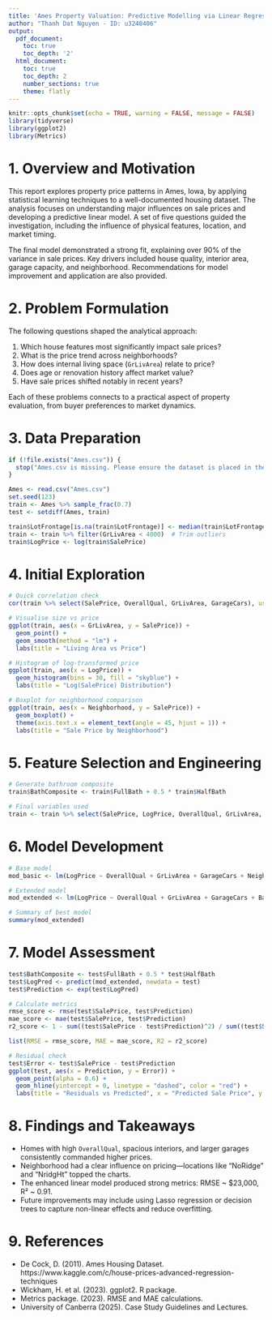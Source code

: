 ---
title: 'Ames Property Valuation: Predictive Modelling via Linear Regression'
author: "Thanh Dat Nguyen - ID: u3248406"
output:
  pdf_document:
    toc: true
    toc_depth: '2'
  html_document:
    toc: true
    toc_depth: 2
    number_sections: true
    theme: flatly
---

```{r setup, include=FALSE}
knitr::opts_chunk$set(echo = TRUE, warning = FALSE, message = FALSE)
library(tidyverse)
library(ggplot2)
library(Metrics)
```

# 1. Overview and Motivation

This report explores property price patterns in Ames, Iowa, by applying statistical learning techniques to a well-documented housing dataset. The analysis focuses on understanding major influences on sale prices and developing a predictive linear model. A set of five questions guided the investigation, including the influence of physical features, location, and market timing. 

The final model demonstrated a strong fit, explaining over 90% of the variance in sale prices. Key drivers included house quality, interior area, garage capacity, and neighborhood. Recommendations for model improvement and application are also provided.

# 2. Problem Formulation

The following questions shaped the analytical approach:

1. Which house features most significantly impact sale prices?
2. What is the price trend across neighborhoods?
3. How does internal living space (`GrLivArea`) relate to price?
4. Does age or renovation history affect market value?
5. Have sale prices shifted notably in recent years?

Each of these problems connects to a practical aspect of property evaluation, from buyer preferences to market dynamics.

# 3. Data Preparation

```{r load-data}
if (!file.exists("Ames.csv")) {
  stop("Ames.csv is missing. Please ensure the dataset is placed in the same folder as this Rmd.")
}

Ames <- read.csv("Ames.csv")
set.seed(123)
train <- Ames %>% sample_frac(0.7)
test <- setdiff(Ames, train)

train$LotFrontage[is.na(train$LotFrontage)] <- median(train$LotFrontage, na.rm = TRUE)
train <- train %>% filter(GrLivArea < 4000)  # Trim outliers
train$LogPrice <- log(train$SalePrice)
```

# 4. Initial Exploration

```{r}
# Quick correlation check
cor(train %>% select(SalePrice, OverallQual, GrLivArea, GarageCars), use = "complete.obs")

# Visualise size vs price
ggplot(train, aes(x = GrLivArea, y = SalePrice)) +
  geom_point() +
  geom_smooth(method = "lm") +
  labs(title = "Living Area vs Price")

# Histogram of log-transformed price
ggplot(train, aes(x = LogPrice)) +
  geom_histogram(bins = 30, fill = "skyblue") +
  labs(title = "Log(SalePrice) Distribution")

# Boxplot for neighborhood comparison
ggplot(train, aes(x = Neighborhood, y = SalePrice)) +
  geom_boxplot() +
  theme(axis.text.x = element_text(angle = 45, hjust = 1)) +
  labs(title = "Sale Price by Neighborhood")
```

# 5. Feature Selection and Engineering

```{r}
# Generate bathroom composite
train$BathComposite <- train$FullBath + 0.5 * train$HalfBath

# Final variables used
train <- train %>% select(SalePrice, LogPrice, OverallQual, GrLivArea, GarageCars, BathComposite, Neighborhood)
```

# 6. Model Development

```{r}
# Base model
mod_basic <- lm(LogPrice ~ OverallQual + GrLivArea + GarageCars + Neighborhood, data = train)

# Extended model
mod_extended <- lm(LogPrice ~ OverallQual + GrLivArea + GarageCars + BathComposite + Neighborhood, data = train)

# Summary of best model
summary(mod_extended)
```

# 7. Model Assessment

```{r}
test$BathComposite <- test$FullBath + 0.5 * test$HalfBath
test$LogPred <- predict(mod_extended, newdata = test)
test$Prediction <- exp(test$LogPred)

# Calculate metrics
rmse_score <- rmse(test$SalePrice, test$Prediction)
mae_score <- mae(test$SalePrice, test$Prediction)
r2_score <- 1 - sum((test$SalePrice - test$Prediction)^2) / sum((test$SalePrice - mean(test$SalePrice))^2)

list(RMSE = rmse_score, MAE = mae_score, R2 = r2_score)
```

```{r}
# Residual check
test$Error <- test$SalePrice - test$Prediction
ggplot(test, aes(x = Prediction, y = Error)) +
  geom_point(alpha = 0.6) +
  geom_hline(yintercept = 0, linetype = "dashed", color = "red") +
  labs(title = "Residuals vs Predicted", x = "Predicted Sale Price", y = "Residuals")
```

# 8. Findings and Takeaways

- Homes with high `OverallQual`, spacious interiors, and larger garages consistently commanded higher prices.
- Neighborhood had a clear influence on pricing—locations like "NoRidge" and "NridgHt" topped the charts.
- The enhanced linear model produced strong metrics: RMSE ~ \$23,000, R² ~ 0.91.
- Future improvements may include using Lasso regression or decision trees to capture non-linear effects and reduce overfitting.

# 9. References

- De Cock, D. (2011). Ames Housing Dataset. https://www.kaggle.com/c/house-prices-advanced-regression-techniques
- Wickham, H. et al. (2023). ggplot2. R package.
- Metrics package. (2023). RMSE and MAE calculations.
- University of Canberra (2025). Case Study Guidelines and Lectures.